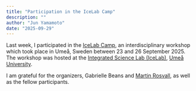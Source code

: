 ```yaml
---
title: "Participation in the IceLab Camp"
description: ""
author: "Jun Yamamoto"
date: "2025-09-29"
---
```


Last week, I participated in the [IceLab Camp](https://www.umu.se/en/icelab/career-and-education/stress-response-modeling-graduate-research-school/icelab-camp/), an interdisciplinary workshop which took place in Umeå, Sweden between 23 and 26 September 2025.
The workshop was hosted at the [Integrated Science Lab (IceLab)](https://www.umu.se/en/icelab/), [Umeå University](https://www.umu.se/en/).

I am grateful for the organizers, Gabrielle Beans and [Martin Rosvall](https://www.martinrosvall.com/), as well as the fellow participants.
